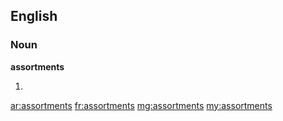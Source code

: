 ==English==

===Noun===
'''assortments'''

# {{plural of|assortment}}

[[ar:assortments]]
[[fr:assortments]]
[[mg:assortments]]
[[my:assortments]]
